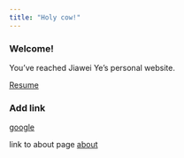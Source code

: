 ```yaml
---
title: "Holy cow!"
---
```


### Welcome!

You've reached Jiawei Ye's personal website. 

[Resume](resume.html)


### Add link

[google](https://www.google.com)

link to about page [about](about.html)